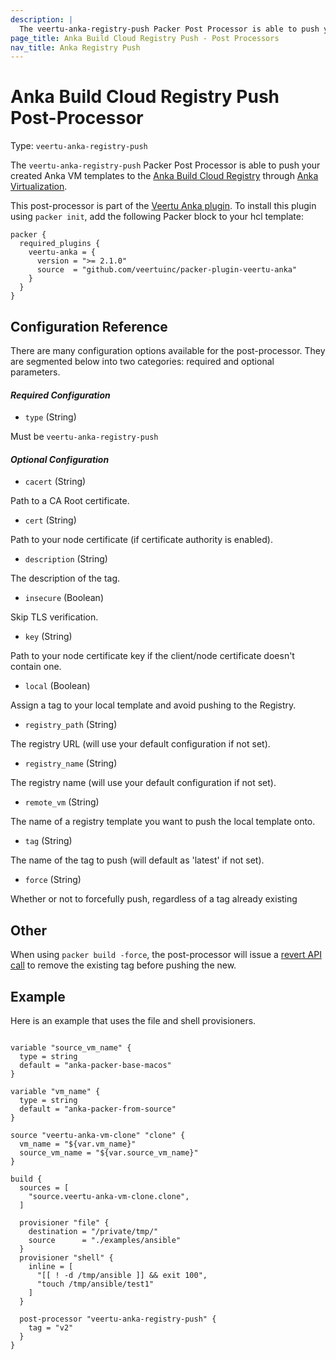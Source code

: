 ```yaml
---
description: |
  The veertu-anka-registry-push Packer Post Processor is able to push your created VM template to the Anka Build Cloud Registry.
page_title: Anka Build Cloud Registry Push - Post Processors
nav_title: Anka Registry Push
---
```


# Anka Build Cloud Registry Push Post-Processor

Type: `veertu-anka-registry-push`

The `veertu-anka-registry-push` Packer Post Processor is able to push your created Anka VM templates to the [Anka Build Cloud Registry](https://veertu.com/anka-build/) through [Anka Virtualization](https://veertu.com/technology/).

This post-processor is part of the [Veertu Anka plugin](https://github.com/veertuinc/packer-plugin-veertu-anka). To install this plugin using `packer init`, add the following Packer block to your hcl template:

```hcl
packer {
  required_plugins {
    veertu-anka = {
      version = ">= 2.1.0"
      source  = "github.com/veertuinc/packer-plugin-veertu-anka"
    }
  }
}
```

## Configuration Reference

There are many configuration options available for the post-processor. They are
segmented below into two categories: required and optional parameters.

#### _**Required Configuration**_

* `type` (String)

Must be `veertu-anka-registry-push`

#### _**Optional Configuration**_

* `cacert` (String)

Path to a CA Root certificate.

* `cert` (String)

Path to your node certificate (if certificate authority is enabled).

* `description` (String)

The description of the tag.

* `insecure` (Boolean)

Skip TLS verification.

* `key` (String)

Path to your node certificate key if the client/node certificate doesn't contain one.

* `local` (Boolean)

Assign a tag to your local template and avoid pushing to the Registry.

* `registry_path` (String)

The registry URL (will use your default configuration if not set).

* `registry_name` (String)

The registry name (will use your default configuration if not set).

* `remote_vm` (String)

The name of a registry template you want to push the local template onto.

* `tag` (String)

The name of the tag to push (will default as 'latest' if not set).

* `force` (String)

Whether or not to forcefully push, regardless of a tag already existing

## Other 

When using `packer build -force`, the post-processor will issue a [revert API call](https://ankadocs.veertu.com/docs/anka-build-cloud/working-with-registry-and-api/#revert) to remove the existing tag before pushing the new.

## Example

Here is an example that uses the file and shell provisioners.

```hcl

variable "source_vm_name" {
  type = string
  default = "anka-packer-base-macos"
}

variable "vm_name" {
  type = string
  default = "anka-packer-from-source"
}

source "veertu-anka-vm-clone" "clone" {
  vm_name = "${var.vm_name}"
  source_vm_name = "${var.source_vm_name}"
}

build {
  sources = [
    "source.veertu-anka-vm-clone.clone",
  ]
  
  provisioner "file" {
    destination = "/private/tmp/"
    source      = "./examples/ansible"
  }
  provisioner "shell" {
    inline = [
      "[[ ! -d /tmp/ansible ]] && exit 100",
      "touch /tmp/ansible/test1"
    ]
  }

  post-processor "veertu-anka-registry-push" {
    tag = "v2"
  }
}

```
